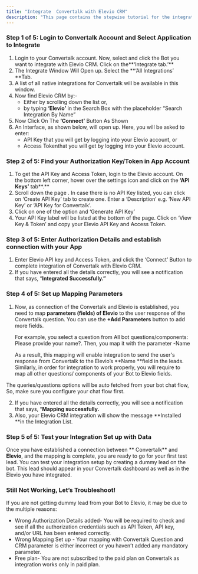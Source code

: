 ```yaml
---
title: "Integrate  Convertalk with Elevio CRM"
description: "This page contains the stepwise tutorial for the integration with  Convertalk"
---
```


### **Step 1 of 5: Login to  Convertalk Account and Select Application to Integrate**

1. Login to your  Convertalk account. Now, select and click the Bot you want to integrate with Elevio CRM. Click on the\*\*‘Integrate tab.’\*\*
2. The Integrate Window Will Open up. Select the \*\*‘All Integrations’ \*\*Tab.
3. A list of all native integrations for  Convertalk will be available in this window.
4. Now find Elevio CRM by:-
   - Either by scrolling down the list or,
   - by typing **‘Elevio’** in the Search Box with the placeholder “Search Integration By Name”
5. Now Click On The **‘Connect’** Button As Shown
6. An Interface, as shown below, will open up. Here, you will be asked to enter:
   - API Key that you will get by logging into your Elevio account, or
   - Access Tokenthat you will get by logging into your Elevio account.

### **Step 2 of 5: Find your Authorization Key/Token in App Account**

1. To get the API Key and Access Token, login to the Elevio account. On the bottom left corner, hover over the settings icon and click on the **‘API Keys’** tab\*\*.\*\*
2. Scroll down the page . In case there is no API Key listed, you can click on ‘Create API Key’ tab to create one. Enter a ‘Description’ e.g. ‘New API Key’ or ‘API Key for  Convertalk’.
3. Click on one of the option and ‘Generate API Key’
4. Your API Key label will be listed at the bottom of the page. Click on ‘View Key & Token’ and copy your Elevio API Key and Access Token.

### **Step 3 of 5: Enter Authorization Details and establish connection with your App**

1. Enter Elevio API key and Access Token, and click the ‘Connect’ Button to complete integration of  Convertalk with Elevio CRM.
2. If you have entered all the details correctly, you will see a notification that says, “**Integrated Successfully.”**

### **Step 4 of 5: Set up Mapping Parameters**

1. Now, as connection of the  Convertalk and Elevio is established, you need to map **parameters (fields) of Elevio** to the user response of the  Convertalk question. You can use the **\+Add Parameters** button to add more fields.

   For example, you select a question from All bot questions/components: Please provide your name?. Then, you map it with the parameter -Name

   As a result, this mapping will enable integration to send the user's response from  Convertalk to the Elevio’s \*\*Name \*\*field in the leads. Similarly, in order for integration to work properly, you will require to map all other questions/ components of your Bot to Elevio fields.

<Info>
  The queries/questions options will be auto fetched from your bot chat flow, So, make sure you configure your chat flow first.
</Info>

2. If you have entered all the details correctly, you will see a notification that says, “**Mapping successfully.**
3. Also, your Elevio CRM integration will show the message \*\*Installed \*\*in the Integration List.

### **Step 5 of 5: Test your Integration Set up with Data**

Once you have established a connection between \*\* Convertalk\*\* and **Elevio**, and the mapping is complete, you are ready to go for your first test lead. You can test your integration setup by creating a dummy lead on the bot. This lead should appear in your  Convertalk dashboard as well as in the Elevio you have integrated.

### **Still Not Working, Let’s Troubleshoot\!**

If you are not getting dummy lead from your Bot to Elevio, it may be due to the multiple reasons:

- Wrong Authorization Details added- You will be required to check and see if all the authorization credentials such as API Token, API key, and/or URL has been entered correctly.
- Wrong Mapping Set up - Your mapping with  Convertalk Question and CRM parameter is either incorrect or you haven’t added any mandatory parameter.
- Free plan- You are not subscribed to the paid plan on  Convertalk as integration works only in paid plan.